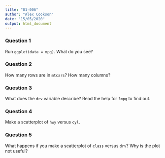```yaml
---
title: "01-006"
author: "Alex Cookson"
date: "15/05/2020"
output: html_document
---
```


### Question 1

Run `ggplot(data = mpg)`. What do you see?


### Question 2

How many rows are in `mtcars`? How many columns?


### Question 3

What does the `drv` variable describe? Read the help for `?mpg` to find out.


### Question 4

Make a scatterplot of `hwy` versus `cyl`.


### Question 5

What happens if you make a scatterplot of `class` versus `drv`? Why is the plot not useful?